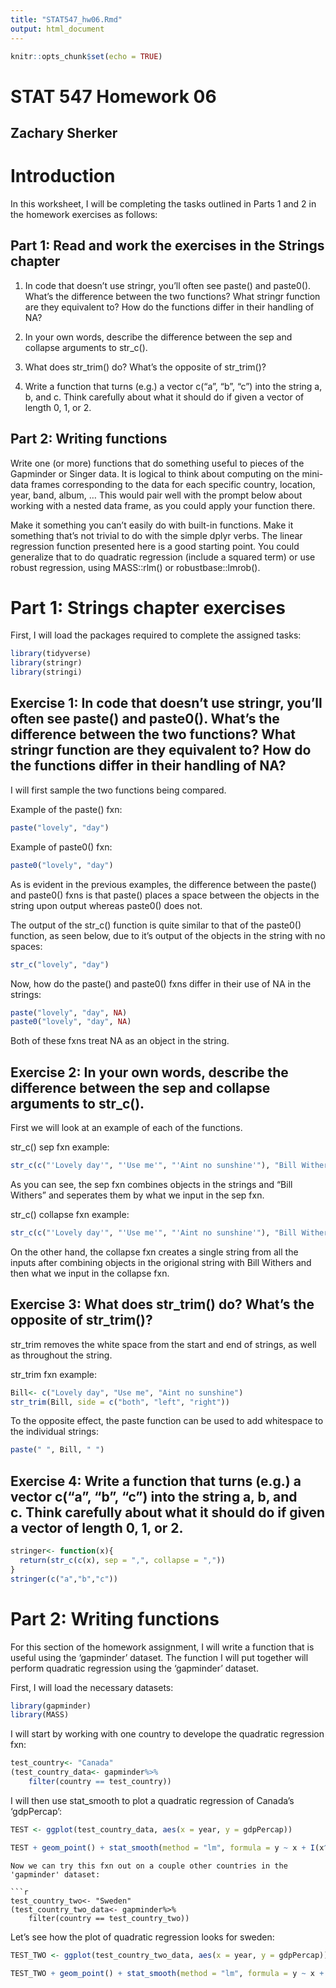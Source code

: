 ```yaml
---
title: "STAT547_hw06.Rmd"
output: html_document
---
```


```r
knitr::opts_chunk$set(echo = TRUE)
```

# STAT 547 Homework 06
## Zachary Sherker

# Introduction

In this worksheet, I will be completing the tasks outlined in Parts 1 and 2 in the homework exercises as follows:

## Part 1: Read and work the exercises in the Strings chapter

(1) In code that doesn’t use stringr, you’ll often see paste() and paste0(). What’s the difference between the two functions? What stringr function are they equivalent to? How do the functions differ in their handling of NA?

(2) In your own words, describe the difference between the sep and collapse arguments to str_c().

(3) What does str_trim() do? What’s the opposite of str_trim()?

(4) Write a function that turns (e.g.) a vector c("a", "b", "c") into the string a, b, and c. Think carefully about what it should do if given a vector of length 0, 1, or 2.

## Part 2: Writing functions

  Write one (or more) functions that do something useful to pieces of the Gapminder or Singer data. It is logical to think about computing on the mini-data frames corresponding to the data for each specific country, location, year, band, album, … This would pair well with the prompt below about working with a nested data frame, as you could apply your function there.

  Make it something you can’t easily do with built-in functions. Make it something that’s not trivial to do with the simple dplyr verbs. The linear regression function presented here is a good starting point. You could generalize that to do quadratic regression (include a squared term) or use robust regression, using MASS::rlm() or robustbase::lmrob().
  
# Part 1: Strings chapter exercises

First, I will load the packages required to complete the assigned tasks:

```r
library(tidyverse)
library(stringr)
library(stringi)
```

## Exercise 1: In code that doesn’t use stringr, you’ll often see paste() and paste0(). What’s the difference between the two functions? What stringr function are they equivalent to? How do the functions differ in their handling of NA?

I will first sample the two functions being compared.

Example of the paste() fxn:

```r
paste("lovely", "day")
```

Example of paste0() fxn:

```r
paste0("lovely", "day")
```

As is evident in the previous examples, the difference between the paste() and paste0() fxns is that paste() places a space between the objects in the string upon output whereas paste0() does not.

The output of the str_c() function is quite similar to that of the paste0() function, as seen below, due to it's output of the objects in the string with no spaces:

```r
str_c("lovely", "day")
```

Now, how do the paste() and paste0() fxns differ in their use of NA in the strings:

```r
paste("lovely", "day", NA)
paste0("lovely", "day", NA)
```

Both of these fxns treat NA as an object in the string.

## Exercise 2:  In your own words, describe the difference between the sep and collapse arguments to str_c().

First we will look at an example of each of the functions.

str_c() sep fxn example:

```r
str_c(c("'Lovely day'", "'Use me'", "'Aint no sunshine'"), "Bill Withers", sep = " sung by ")
```

As you can see, the sep fxn combines objects in the strings and "Bill Withers" and seperates them by what we input in the sep fxn.

str_c() collapse fxn example:

```r
str_c(c("'Lovely day'", "'Use me'", "'Aint no sunshine'"), "Bill Withers", collapse =  " sung by ")
```

On the other hand, the collapse fxn creates a single string from all the inputs after combining objects in the origional string with Bill Withers and then what we input in the collapse fxn.

## Exercise 3: What does str_trim() do? What’s the opposite of str_trim()?

str_trim removes the white space from the start and end of strings, as well as throughout the string.

str_trim fxn example:

```r
Bill<- c("Lovely day", "Use me", "Aint no sunshine")
str_trim(Bill, side = c("both", "left", "right"))
```

To the opposite effect, the paste function can be used to add whitespace to the individual strings:

```r
paste(" ", Bill, " ")
```

## Exercise 4: Write a function that turns (e.g.) a vector c("a", "b", "c") into the string a, b, and c. Think carefully about what it should do if given a vector of length 0, 1, or 2.

```r
stringer<- function(x){
  return(str_c(c(x), sep = ",", collapse = ","))
}
stringer(c("a","b","c"))
```

# Part 2: Writing functions

For this section of the homework assignment, I will write a function that is useful using the 'gapminder' dataset. The function I will put together will perform quadratic regression using the 'gapminder' dataset.

First, I will load the necessary datasets:

```r
library(gapminder)
library(MASS)
```

I will start by working with one country to develope the quadratic regression fxn:


```r
test_country<- "Canada"
(test_country_data<- gapminder%>%
    filter(country == test_country))
```
  
I will then use stat_smooth to plot a quadratic regression of Canada's 'gdpPercap':

```r
TEST <- ggplot(test_country_data, aes(x = year, y = gdpPercap))

TEST + geom_point() + stat_smooth(method = "lm", formula = y ~ x + I(x^2), size = 1.5) + ggtitle("Canadian gdpPercap quadratic regression")
```

```
Now we can try this fxn out on a couple other countries in the 'gapminder' dataset:

```r
test_country_two<- "Sweden"
(test_country_two_data<- gapminder%>%
    filter(country == test_country_two))
```

Let's see how the plot of quadratic regression looks for sweden:

```r
TEST_TWO <- ggplot(test_country_two_data, aes(x = year, y = gdpPercap))

TEST_TWO + geom_point() + stat_smooth(method = "lm", formula = y ~ x + I(x^2), size = 1.5) + ggtitle("Swedish gdpPercap quadratic regression")
```


  
  
  